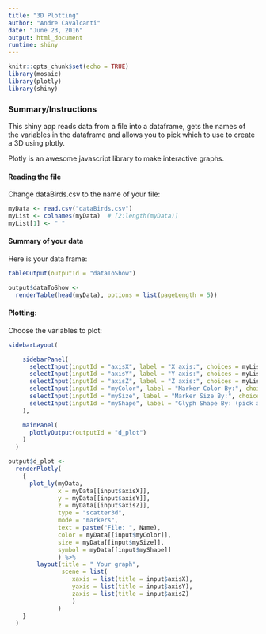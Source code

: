 ```yaml
---
title: "3D Plotting"
author: "Andre Cavalcanti"
date: "June 23, 2016"
output: html_document
runtime: shiny
---
```


```r
knitr::opts_chunk$set(echo = TRUE)
library(mosaic)
library(plotly)
library(shiny)
```

### Summary/Instructions

This shiny app reads data from a file into a dataframe, gets the names of the variables in the dataframe and allows you to pick which to use to create a 3D using plotly.

Plotly is an awesome javascript library to make interactive graphs.


#### Reading the file

Change dataBirds.csv to the name of your file:
```r
myData <- read.csv("dataBirds.csv")
myList <- colnames(myData)  # [2:length(myData)]
myList[1] <- " "
```

#### Summary of your data

Here is your data frame:
```r
tableOutput(outputId = "dataToShow")
```

```r
output$dataToShow <- 
  renderTable(head(myData), options = list(pageLength = 5))
```

#### Plotting:

Choose the variables to plot:

```r

sidebarLayout(

    sidebarPanel(
      selectInput(inputId = "axisX", label = "X axis:", choices = myList, selected = myList[1]),
      selectInput(inputId = "axisY", label = "Y axis:", choices = myList, selected = myList[1]),
      selectInput(inputId = "axisZ", label = "Z axis:", choices = myList, selected = myList[1]),
      selectInput(inputId = "myColor", label = "Marker Color By:", choices = myList, selected = myList[1]),
      selectInput(inputId = "mySize", label = "Marker Size By:", choices = myList, selected = myList[1]),
      selectInput(inputId = "myShape", label = "Glyph Shape By: (pick a factor variable)", choices = myList, selected = myList[1])
    ),

    mainPanel(
      plotlyOutput(outputId = "d_plot")
    )
  )

```


```r
output$d_plot <-
  renderPlotly(
    {
      plot_ly(myData, 
              x = myData[[input$axisX]], 
              y = myData[[input$axisY]], 
              z = myData[[input$axisZ]], 
              type = "scatter3d", 
              mode = "markers", 
              text = paste("File: ", Name), 
              color = myData[[input$myColor]], 
              size = myData[[input$mySize]], 
              symbol = myData[[input$myShape]]
              ) %>%
        layout(title = " Your graph",
               scene = list(
                  xaxis = list(title = input$axisX),
                  yaxis = list(title = input$axisY),
                  zaxis = list(title = input$axisZ)
                  )
              )
    }
  )

```

